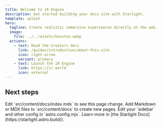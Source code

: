 ```yaml
---
title: Welcome to iR Engine
description: Get started building your docs site with Starlight.
template: splash
hero:
  tagline: Create realistic immersive experiences directly on the web.
  image:
    file: ../../assets/houston.webp
  actions:
    - text: Read the Creators docs
      link: /guides/introduction/about-this-site
      icon: right-arrow
      variant: primary
    - text: Launch the iR Engine
      link: https://ir.world
      icon: external
---
```



## Next steps

<CardGrid stagger>
	<Card title="Update content" icon="pencil">
		Edit `src/content/docs/index.mdx` to see this page change.
	</Card>
	<Card title="Add new content" icon="add-document">
		Add Markdown or MDX files to `src/content/docs` to create new pages.
	</Card>
	<Card title="Configure your site" icon="setting">
		Edit your `sidebar` and other config in `astro.config.mjs`.
	</Card>
	<Card title="Read the docs" icon="open-book">
		Learn more in [the Starlight Docs](https://starlight.astro.build/).
	</Card>
</CardGrid>

